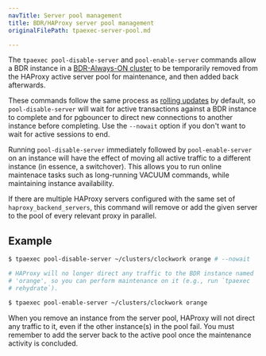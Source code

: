 ```yaml
---
navTitle: Server pool management
title: BDR/HAProxy server pool management
originalFilePath: tpaexec-server-pool.md

---
```


The `tpaexec pool-disable-server` and `pool-enable-server` commands
allow a BDR instance in a [BDR-Always-ON
cluster](architecture-BDR-Always-ON/) to be temporarily removed from
the HAProxy active server pool for maintenance, and then added back
afterwards.

These commands follow the same process as [rolling
updates](tpaexec-update-postgres/) by default, so
`pool-disable-server` will wait for active transactions against a BDR
instance to complete and for pgbouncer to direct new connections to
another instance before completing. Use the `--nowait` option if you
don't want to wait for active sessions to end.

Running `pool-disable-server` immediately followed by
`pool-enable-server` on an instance will have the effect of moving all
active traffic to a different instance (in essence, a switchover). This
allows you to run online maintenace tasks such as long-running VACUUM
commands, while maintaining instance availability.

If there are multiple HAProxy servers configured with the same set of
`haproxy_backend_servers`, this command will remove or add the given
server to the pool of every relevant proxy in parallel.

## Example

```bash
$ tpaexec pool-disable-server ~/clusters/clockwork orange # --nowait

# HAProxy will no longer direct any traffic to the BDR instance named
# 'orange', so you can perform maintenance on it (e.g., run `tpaexec
# rehydrate`).

$ tpaexec pool-enable-server ~/clusters/clockwork orange
```

When you remove an instance from the server pool, HAProxy will not
direct any traffic to it, even if the other instance(s) in the pool
fail. You must remember to add the server back to the active pool once
the maintenance activity is concluded.
